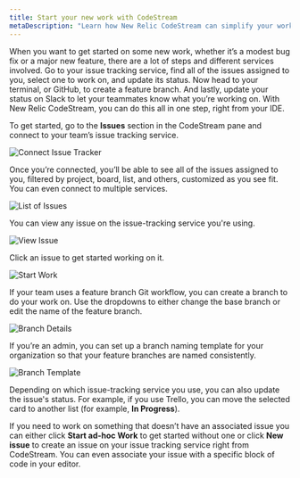 ```yaml
---
title: Start your new work with CodeStream
metaDescription: "Learn how New Relic CodeStream can simplify your workflow."
---
```


When you want to get started on some new work, whether it’s a modest bug fix or a major new feature, there are a lot of steps and different services involved. Go to your issue tracking service, find all of the issues assigned to you, select one to work on, and update its status. Now head to your terminal, or GitHub, to create a feature branch. And lastly, update your status on Slack to let your teammates know what you’re working on. With New Relic CodeStream, you can do this all in one step, right from your IDE.

To get started, go to the **Issues** section in the CodeStream pane and connect to your team’s issue tracking service.

![Connect Issue Tracker](/images/IssuesSection-Connect.png)

Once you’re connected, you’ll be able to see all of the issues assigned to you, filtered by project, board, list, and others, customized as you see fit. You can even connect to multiple services.

![List of Issues](/images/IssuesSection-Backlog.png)

You can view any issue on the issue-tracking service you're using.

![View Issue](/images/WorkingOn-OpenWeb.png)

Click an issue to get started working on it.

![Start Work](/images/StartWork2.png)

If your team uses a feature branch Git workflow, you can create a branch to do your work on. Use the dropdowns to either change the base branch or edit the name of the feature branch.

![Branch Details](/images/StartWork-BranchOptions.png)

If you’re an admin, you can set up a branch naming template for your organization so that your feature branches are named consistently.

![Branch Template](/images/StartWork-BranchTemplate2.png)

Depending on which issue-tracking service you use, you can also update the issue's status. For example, if you use Trello, you can move the selected card to another list (for example, **In Progress**).

If you need to work on something that doesn’t have an associated issue you can either click **Start ad-hoc Work** to get started without one or click **New issue** to create an issue on your issue tracking service right from CodeStream. You can even associate your issue with a specific block of code in your editor.
